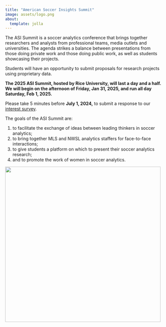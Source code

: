```yaml
---
title: "American Soccer Insights Summit"
image: assets/logo.png
about:
  template: jolla
---
```


The ASI Summit is a soccer analytics conference that brings together researchers and analysts from professional teams, media outlets and universities. The agenda strikes a balance between presentations from those doing private work and those doing public work, as well as students showcasing their projects.

Students will have an opportunity to submit proposals for research projects using proprietary data.

**The 2025 ASI Summit, hosted by Rice University, will last a day and a half. We will begin on the afternoon of Friday, Jan 31, 2025, and run all day Saturday, Feb 1, 2025.**

Please take 5 minutes before **July 1, 2024,** to submit a response to our [interest survey](https://forms.gle/hxyarc4uHifdzxgz5){target="_blank"}.

The goals of the ASI Summit are:

1. to facilitate the exchange of ideas between leading thinkers in soccer analytics;
2. to bring together MLS and NWSL analytics staffers for face-to-face interactions;
3. to give students a platform on which to present their soccer analytics research;
4. and to promote the work of women in soccer analytics.

[![](assets/rice.png){width=500 fig-align="center"}](https://sport.rice.edu/sport-analytics-major){target="_blank"}
